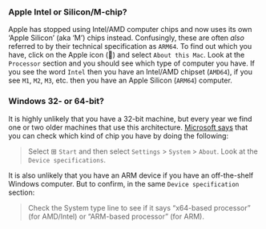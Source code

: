 

::: {.panel-tabset}

### Apple Intel or Silicon/M-chip?

Apple has stopped using Intel/AMD computer chips and now uses its own 'Apple Silicon' (aka 'M') chips instead. Confusingly, these are often *also* referred to by their technical specification as `ARM64`. To find out which you have, click on the Apple icon (&#63743;) and select `About this Mac`. Look at the `Processor` section and you should see which type of computer you have. If you see the word `Intel` then you have an Intel/AMD chipset (`AMD64`), if you see `M1`, `M2`, `M3`, etc. then you have an Apple Silicon (`ARM64`) computer.

### Windows 32- or 64-bit?

It is highly unlikely that you have a 32-bit machine, but every year we find one or two older machines that use this architecture. [Microsoft says](https://support.microsoft.com/en-us/windows/32-bit-and-64-bit-windows-frequently-asked-questions-c6ca9541-8dce-4d48-0415-94a3faa2e13d) that you can check which kind of chip you have by doing the following:

> Select &#8862; `Start` and then select `Settings` > `System` > `About`. Look at the `Device specifications`.

It is also unlikely that you have an ARM device if you have an off-the-shelf Windows computer. But to confirm, in the same `Device specification` section:

> Check the System type line to see if it says "x64-based processor" (for AMD/Intel) or "ARM-based processor" (for ARM).

:::
